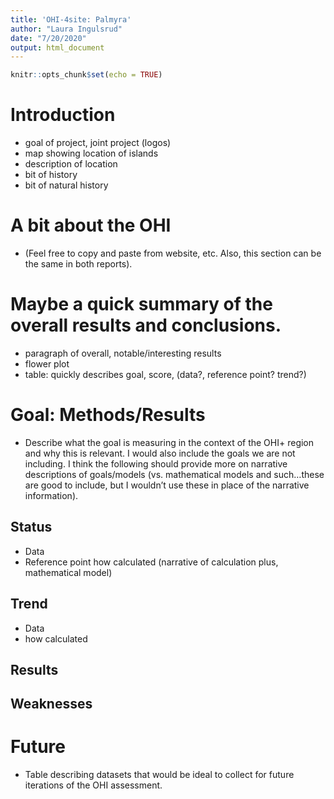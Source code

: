 ```yaml
---
title: 'OHI-4site: Palmyra'
author: "Laura Ingulsrud"
date: "7/20/2020"
output: html_document
---
```


```r
knitr::opts_chunk$set(echo = TRUE)
```

# Introduction
- goal of project, joint project (logos)
- map showing location of islands
- description of location
- bit of history
- bit of natural history

# A bit about the OHI 
- (Feel free to copy and paste from website, etc. Also, this section can be the same in both reports).

# Maybe a quick summary of the overall results and conclusions.
- paragraph of overall, notable/interesting results
- flower plot
- table: quickly describes goal, score, (data?, reference point? trend?)

# Goal: Methods/Results
- Describe what the goal is measuring in the context of the OHI+ region and why this is relevant. I would also include the goals we are not including. I think the following should provide more on narrative descriptions of goals/models (vs. mathematical models and such...these are good to include, but I wouldn't use these in place of the narrative information).

## Status
- Data
- Reference point
how calculated (narrative of calculation plus, mathematical model)

## Trend
- Data
- how calculated

## Results

## Weaknesses

# Future
- Table describing datasets that would be ideal to collect for future iterations of the OHI assessment.
